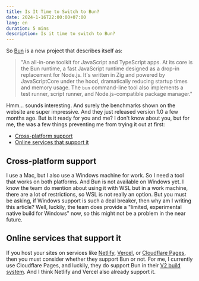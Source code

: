 ```yaml
---
title: Is It Time to Switch to Bun?
date: 2024-1-16T22:00:00+07:00
lang: en
duration: 5 mins
description: Is it time to switch to Bun?
---
```


So [Bun](https://bun.sh/) is a new project that describes itself as:

> "An all-in-one toolkit for JavaScript and TypeScript apps. At its core is the Bun runtime, a fast JavaScript runtime designed as a drop-in replacement for Node.js. It's written in Zig and powered by JavaScriptCore under the hood, dramatically reducing startup times and memory usage. The `bun` command-line tool also implements a test runner, script runner, and Node.js-compatible package manager."

Hmm... sounds interesting. And surely the benchmarks shown on the website are super impressive. And they just released version 1.0 a few months ago. But is it ready for you and me? I don't know about you, but for me, the was a few things preventing me from trying it out at first:

- [Cross-platform support](#cross-platform-support)
- [Online services that support it](#online-services-that-support-it)

## Cross-platform support

I use a Mac, but I also use a Windows machine for work. So I need a tool that works on both platforms. And Bun is not available on Windows yet. I know the team do mention about using it with WSL but in a work machine, there are a lot of restrictions, so WSL is not really an option. But you must be asking, if Windows support is such a deal breaker, then why am I writing this article? Well, luckily, the team does provide a "limited, experimental native build for Windows" now, so this might not be a problem in the near future.

## Online services that support it

If you host your sites on services like [Netlify](https://www.netlify.com/), [Vercel](https://vercel.com/), or [Cloudflare Pages](https://pages.cloudflare.com/), then you must consider whether they support Bun or not. For me, I currently use Cloudflare Pages, and luckily, they do support Bun in their [V2 build system](https://developers.cloudflare.com/pages/configuration/language-support-and-tools/). And I think Netlify and Vercel also already support it.
